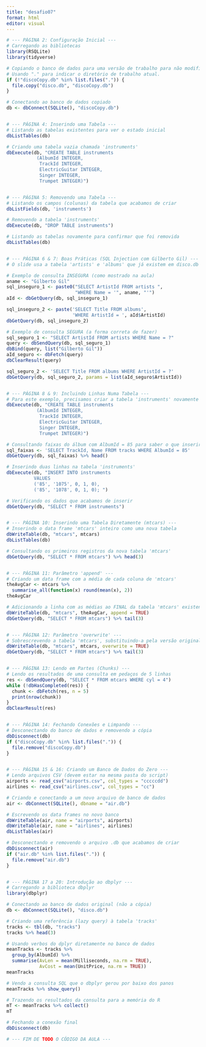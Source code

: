 ---
title: "desafio07"
format: html
editor: visual
---

```{r}
# --- PÁGINA 2: Configuração Inicial ---
# Carregando as bibliotecas
library(RSQLite)
library(tidyverse)

# Copiando o banco de dados para uma versão de trabalho para não modificar o original
# Usando "." para indicar o diretório de trabalho atual.
if (!"discoCopy.db" %in% list.files(".")) {
  file.copy("disco.db", "discoCopy.db")
}

# Conectando ao banco de dados copiado
db <- dbConnect(SQLite(), "discoCopy.db")


# --- PÁGINA 4: Inserindo uma Tabela ---
# Listando as tabelas existentes para ver o estado inicial
dbListTables(db)

# Criando uma tabela vazia chamada 'instruments'
dbExecute(db, "CREATE TABLE instruments
           (AlbumId INTEGER,
            TrackId INTEGER,
            ElectricGuitar INTEGER,
            Singer INTEGER,
            Trumpet INTEGER)")


# --- PÁGINA 5: Removendo uma Tabela ---
# Listando os campos (colunas) da tabela que acabamos de criar
dbListFields(db, 'instruments')

# Removendo a tabela 'instruments'
dbExecute(db, "DROP TABLE instruments")

# Listando as tabelas novamente para confirmar que foi removida
dbListTables(db)


# --- PÁGINA 6 & 7: Boas Práticas (SQL Injection com Gilberto Gil) ---
# O slide usa a tabela 'artists' e 'albums' que já existem em disco.db

# Exemplo de consulta INSEGURA (como mostrado na aula)
aname <- "Gilberto Gil"
sql_inseguro_1 <- paste0("SELECT ArtistId FROM artists ",
                         "WHERE Name = '", aname, "'")
aId <- dbGetQuery(db, sql_inseguro_1)

sql_inseguro_2 <- paste('SELECT Title FROM albums',
                        'WHERE ArtistId = ', aId$ArtistId)
dbGetQuery(db, sql_inseguro_2)

# Exemplo de consulta SEGURA (a forma correta de fazer)
sql_seguro_1 <- "SELECT ArtistId FROM artists WHERE Name = ?"
query <- dbSendQuery(db, sql_seguro_1)
dbBind(query, list("Gilberto Gil"))
aId_seguro <- dbFetch(query)
dbClearResult(query)

sql_seguro_2 <- 'SELECT Title FROM albums WHERE ArtistId = ?'
dbGetQuery(db, sql_seguro_2, params = list(aId_seguro$ArtistId))


# --- PÁGINA 8 & 9: Incluindo Linhas Numa Tabela ---
# Para este exemplo, precisamos criar a tabela 'instruments' novamente
dbExecute(db, "CREATE TABLE instruments
           (AlbumId INTEGER,
            TrackId INTEGER,
            ElectricGuitar INTEGER,
            Singer INTEGER,
            Trumpet INTEGER)")

# Consultando faixas do álbum com AlbumId = 85 para saber o que inserir
sql_faixas <- 'SELECT TrackId, Name FROM tracks WHERE AlbumId = 85'
dbGetQuery(db, sql_faixas) %>% head()

# Inserindo duas linhas na tabela 'instruments'
dbExecute(db, "INSERT INTO instruments
          VALUES
          ('85', '1075', 0, 1, 0),
          ('85', '1078', 0, 1, 0); ")

# Verificando os dados que acabamos de inserir
dbGetQuery(db, "SELECT * FROM instruments")


# --- PÁGINA 10: Inserindo uma Tabela Diretamente (mtcars) ---
# Inserindo o data frame 'mtcars' inteiro como uma nova tabela
dbWriteTable(db, "mtcars", mtcars)
dbListTables(db)

# Consultando os primeiros registros da nova tabela 'mtcars'
dbGetQuery(db, "SELECT * FROM mtcars") %>% head(3)


# --- PÁGINA 11: Parâmetro 'append' ---
# Criando um data frame com a média de cada coluna de 'mtcars'
theAvgCar <- mtcars %>%
  summarise_all(function(x) round(mean(x), 2))
theAvgCar

# Adicionando a linha com as médias ao FINAL da tabela 'mtcars' existente
dbWriteTable(db, "mtcars", theAvgCar, append = TRUE)
dbGetQuery(db, "SELECT * FROM mtcars") %>% tail(3)


# --- PÁGINA 12: Parâmetro 'overwrite' ---
# Sobrescrevendo a tabela 'mtcars', substituindo-a pela versão original
dbWriteTable(db, "mtcars", mtcars, overwrite = TRUE)
dbGetQuery(db, "SELECT * FROM mtcars") %>% tail(3)


# --- PÁGINA 13: Lendo em Partes (Chunks) ---
# Lendo os resultados de uma consulta em pedaços de 5 linhas
res <- dbSendQuery(db, "SELECT * FROM mtcars WHERE cyl = 4")
while (!dbHasCompleted(res)) {
  chunk <- dbFetch(res, n = 5)
  print(nrow(chunk))
}
dbClearResult(res)


# --- PÁGINA 14: Fechando Conexões e Limpando ---
# Desconectando do banco de dados e removendo a cópia
dbDisconnect(db)
if ("discoCopy.db" %in% list.files(".")) {
  file.remove("discoCopy.db")
}


# --- PÁGINA 15 & 16: Criando um Banco de Dados do Zero ---
# Lendo arquivos CSV (devem estar na mesma pasta do script)
airports <- read_csv("airports.csv", col_types = "cccccdd")
airlines <- read_csv("airlines.csv", col_types = "cc")

# Criando e conectando a um novo arquivo de banco de dados
air <- dbConnect(SQLite(), dbname = "air.db")

# Escrevendo os data frames no novo banco
dbWriteTable(air, name = "airports", airports)
dbWriteTable(air, name = "airlines", airlines)
dbListTables(air)

# Desconectando e removendo o arquivo .db que acabamos de criar
dbDisconnect(air)
if ("air.db" %in% list.files(".")) {
  file.remove("air.db")
}


# --- PÁGINA 17 a 20: Introdução ao dbplyr ---
# Carregando a biblioteca dbplyr
library(dbplyr)

# Conectando ao banco de dados original (não a cópia)
db <- dbConnect(SQLite(), "disco.db")

# Criando uma referência (lazy query) à tabela 'tracks'
tracks <- tbl(db, "tracks")
tracks %>% head(3)

# Usando verbos do dplyr diretamente no banco de dados
meanTracks <- tracks %>%
  group_by(AlbumId) %>%
  summarise(AvLen = mean(Milliseconds, na.rm = TRUE),
            AvCost = mean(UnitPrice, na.rm = TRUE))
meanTracks

# Vendo a consulta SQL que o dbplyr gerou por baixo dos panos
meanTracks %>% show_query()

# Trazendo os resultados da consulta para a memória do R
mT <- meanTracks %>% collect()
mT

# Fechando a conexão final
dbDisconnect(db)

# --- FIM DE TODO O CÓDIGO DA AULA ---
```
